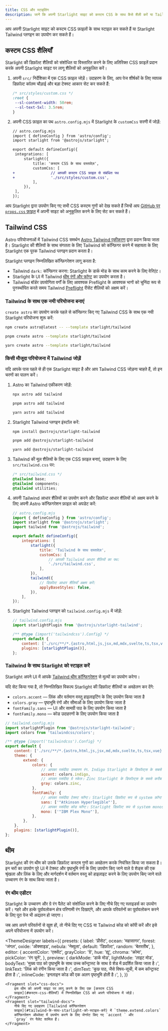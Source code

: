 ```yaml
---
title: CSS और स्टाइलिंग
description: जानें कि अपनी Starlight साइट को कस्टम CSS के साथ कैसे शैली करें या Tailwind CSS के साथ एकीकृत करें।
---
```



आप अपनी Starlight साइट को कस्टम CSS फ़ाइलों के साथ स्टाइल कर सकते हैं या Starlight Tailwind प्लगइन का उपयोग कर सकते हैं।

## कस्टम CSS शैलियाँ

Starlight की डिफ़ॉल्ट शैलियों को संशोधित या विस्तारित करने के लिए अतिरिक्त CSS फ़ाइलें प्रदान करके अपनी Starlight साइट पर लागू शैलियों को अनुकूलित करें।

<Steps>

1. अपनी `src/` निर्देशिका में एक CSS फ़ाइल जोड़ें।
   उदाहरण के लिए, आप पेज शीर्षकों के लिए व्यापक डिफ़ॉल्ट कॉलम चौड़ाई और बड़ा टेक्स्ट आकार सेट कर सकते हैं:

   ```css
   /* src/styles/custom.css */
   :root {
   	--sl-content-width: 50rem;
   	--sl-text-5xl: 3.5rem;
   }
   ```

2. अपनी CSS फ़ाइल का पथ `astro.config.mjs` में Starlight के `customCss` सरणी में जोड़ें:

   ```diff lang="js"
   // astro.config.mjs
   import { defineConfig } from 'astro/config';
   import starlight from '@astrojs/starlight';

   export default defineConfig({
   	integrations: [
   		starlight({
   			title: 'कस्टम CSS के साथ दस्तावेज़',
   			customCss: [
   +				// आपकी कस्टम CSS फ़ाइल से संबंधित पथ
   +				'./src/styles/custom.css',
   			],
   		}),
   	],
   });
   ```

</Steps>

आप Starlight द्वारा उपयोग किए गए सभी CSS कस्टम गुणों को देख सकते हैं जिन्हें आप [GitHub पर `props.css` फ़ाइल](https://github.com/withastro/starlight/blob/main/packages/starlight/style/props.css) में अपनी साइट को अनुकूलित करने के लिए सेट कर सकते हैं।

## Tailwind CSS

Astro परियोजनाओं में Tailwind CSS समर्थन [Astro Tailwind एकीकरण](https://docs.astro.build/hi/guides/integrations-guide/tailwind/) द्वारा प्रदान किया जाता है।
Starlight की शैलियों के साथ संगतता के लिए Tailwind को कॉन्फ़िगर करने में सहायता के लिए Starlight एक पूरक Tailwind प्लगइन प्रदान करता है।

Starlight प्लगइन निम्नलिखित कॉन्फ़िगरेशन लागू करता है:

- Tailwind `dark:` कॉन्फ़िगर करना: Starlight के डार्क मोड के साथ काम करने के लिए वेरिएंट।
- Starlight के UI में Tailwind [थीम रंगों और फॉण्ट](#tailwind-के-साथ-starlight-को-स्टाइल-करें) का उपयोग करता है।
- Tailwind बॉर्डर उपयोगिता वर्गों के लिए आवश्यक Preflight के आवश्यक भागों को चुनिंदा रूप से पुनर्स्थापित करते समय Tailwind [Preflight](https://tailwindcss.com/docs/preflight) रीसेट शैलियों को अक्षम करें।

### Tailwind के साथ एक नयी परियोजना बनाएं

`create astro` का उपयोग करके पहले से कॉन्फ़िगर किए गए Tailwind CSS के साथ एक नयी Starlight परियोजना शुरू करें:

<Tabs syncKey="pkg">
<TabItem label="npm">

```sh
npm create astro@latest -- --template starlight/tailwind
```

</TabItem>
<TabItem label="pnpm">

```sh
pnpm create astro --template starlight/tailwind
```

</TabItem>
<TabItem label="Yarn">

```sh
yarn create astro --template starlight/tailwind
```

</TabItem>
</Tabs>

### किसी मौजूदा परियोजना में Tailwind जोड़ें

यदि आपके पास पहले से ही एक Starlight साइट है और आप Tailwind CSS जोड़ना चाहते हैं, तो इन चरणों का पालन करें।

<Steps>

1.  Astro का Tailwind एकीकरण जोड़ें:

    <Tabs syncKey="pkg">

    <TabItem label="npm">

    ```sh
    npx astro add tailwind
    ```

    </TabItem>

    <TabItem label="pnpm">

    ```sh
    pnpm astro add tailwind
    ```

    </TabItem>

    <TabItem label="Yarn">

    ```sh
    yarn astro add tailwind
    ```

    </TabItem>

    </Tabs>

2.  Starlight Tailwind प्लगइन इंस्टॉल करें:

    <Tabs syncKey="pkg">

    <TabItem label="npm">

    ```sh
    npm install @astrojs/starlight-tailwind
    ```

    </TabItem>

    <TabItem label="pnpm">

    ```sh
    pnpm add @astrojs/starlight-tailwind
    ```

    </TabItem>

    <TabItem label="Yarn">

    ```sh
    yarn add @astrojs/starlight-tailwind
    ```

    </TabItem>

    </Tabs>

3.  Tailwind की मूल शैलियों के लिए एक CSS फ़ाइल बनाएं, उदाहरण के लिए `src/tailwind.css` पर:

    ```css
    /* src/tailwind.css */
    @tailwind base;
    @tailwind components;
    @tailwind utilities;
    ```

4.  अपनी Tailwind आधार शैलियों का उपयोग करने और डिफ़ॉल्ट आधार शैलियों को अक्षम करने के लिए अपनी Astro कॉन्फ़िगरेशन फ़ाइल को अपडेट करें:

    ```js {11-12,16-17}
    // astro.config.mjs
    import { defineConfig } from 'astro/config';
    import starlight from '@astrojs/starlight';
    import tailwind from '@astrojs/tailwind';

    export default defineConfig({
    	integrations: [
    		starlight({
    			title: 'Tailwind के साथ दस्तावेज़',
    			customCss: [
    				// आपकी Tailwind आधार शैलियों का पथ:
    				'./src/tailwind.css',
    			],
    		}),
    		tailwind({
    			// डिफ़ॉल्ट आधार शैलियाँ अक्षम करें:
    			applyBaseStyles: false,
    		}),
    	],
    });
    ```

5.  Starlight Tailwind प्लगइन को `tailwind.config.mjs` में जोड़ें:

    ```js ins={2,7}
    // tailwind.config.mjs
    import starlightPlugin from '@astrojs/starlight-tailwind';

    /** @type {import('tailwindcss').Config} */
    export default {
    	content: ['./src/**/*.{astro,html,js,jsx,md,mdx,svelte,ts,tsx,vue}'],
    	plugins: [starlightPlugin()],
    };
    ```

</Steps>

### Tailwind के साथ Starlight को स्टाइल करें

Starlight अपने UI में आपके [Tailwind थीम कॉन्फिगरेशन](https://tailwindcss.com/docs/theme) से मूल्यों का उपयोग करेगा।

यदि सेट किया गया है, तो निम्नलिखित विकल्प Starlight की डिफ़ॉल्ट शैलियों क अवहेलन कर देंगे:

- `colors.accent` — लिंक और वर्तमान वस्तु हाइलाइटिंग के लिए उपयोग किया जाता है
- `colors.gray` — पृष्ठभूमि रंगों और सीमाओं के लिए उपयोग किया जाता है
- `fontFamily.sans` — UI और सामग्री पाठ के लिए उपयोग किया जाता है
- `fontFamily.mono` — कोड उदाहरणों के लिए उपयोग किया जाता है

```js {12,14,18,20}
// tailwind.config.mjs
import starlightPlugin from '@astrojs/starlight-tailwind';
import colors from 'tailwindcss/colors';

/** @type {import('tailwindcss').Config} */
export default {
	content: ['./src/**/*.{astro,html,js,jsx,md,mdx,svelte,ts,tsx,vue}'],
	theme: {
		extend: {
			colors: {
				// आपका पसंदीदा उच्चारण रंग. Indigo Starlight के डिफॉल्ट्स के सबसे करीब है।
				accent: colors.indigo,
				// आपका पसंदीदा ग्रे स्केल। Zinc Starlight के डिफॉल्ट्स के सबसे करीब है।
				gray: colors.zinc,
			},
			fontFamily: {
				// आपका पसंदीदा टेक्स्ट फॉण्ट। Starlight डिफ़ॉल्ट रूप से system फ़ॉन्ट स्टैक का उपयोग करता है।
				sans: ['"Atkinson Hyperlegible"'],
				// आपका पसंदीदा कोड फॉण्ट। Starlight डिफ़ॉल्ट रूप से system monospace फॉण्ट का उपयोग करता है।
				mono: ['"IBM Plex Mono"'],
			},
		},
	},
	plugins: [starlightPlugin()],
};
```

## थीम

Starlight की रंग थीम को उसके डिफ़ॉल्ट कस्टम गुणों का अवहेलन करके नियंत्रित किया जा सकता है।
इन चरों का उपयोग पूरे UI में टेक्स्ट और पृष्ठभूमि रंगों के लिए उपयोग किए जाने वाले ग्रे शेड्स की एक श्रृंखला और लिंक के लिए और मार्गदर्शन में वर्तमान वस्तु को हाइलाइट करने के लिए उपयोग किए जाने वाले उच्चारण रंग के साथ किया जाता है।

### रंग थीम एडीटर

Starlight के उच्चारण और ग्रे रंग पैलेट को संशोधित करने के लिए नीचे दिए गए स्लाइडर्स का उपयोग करें।
गहरे और हल्के पूर्वावलोकन क्षेत्र परिणामी रंग दिखाएंगे, और आपके परिवर्तनों का पूर्वावलोकन करने के लिए पूरा पेज भी अद्यतन हो जाएगा।

जब आप अपने परिवर्तनों से खुश हों, तो नीचे दिए गए CSS या Tailwind कोड को कॉपी करें और इसे अपने परियोजना में उपयोग करें।


<ThemeDesigner
	labels={{
		presets: {
			label: 'प्रीसेट',
			ocean: 'महासागर',
			forest: 'जंगल',
			oxide: 'ऑक्साइड',
			nebula: 'नेब्युला',
			default: 'डिफ़ॉल्ट',
			random: 'बेतरतीब',
		},
		editor: {
			accentColor: 'एक्सेंट',
			grayColor: 'ग्रे',
			hue: 'ह्यू',
			chroma: 'क्रोमा',
			pickColor: 'रंग चुनें',
		},
		preview: {
			darkMode: 'डार्क मोड',
			lightMode: 'लाइट मोड',
			bodyText:
				'मुख्य पाठ को पृष्ठभूमि के साथ उच्च कॉन्ट्रास्ट के साथ ग्रे शेड में प्रदर्शित किया जाता है।',
			linkText: 'लिंक को रंगीन किया जाता है।',
			dimText: 'कुछ पाठ, जैसे विषय-सूची, में कम कॉन्ट्रास्ट होता है।',
			inlineCode: 'इनलाइन कोड की एक अलग पृष्ठभूमि होती है।',
		},
	}}
>
	<Fragment slot="css-docs">
		इस थीम को अपनी साइट पर लागू करने के लिए एक [कस्टम CSS
		फ़ाइल](#कस्टम-css-शैलियाँ) में निम्नलिखित CSS को अपने परियोजना में जोड़ें।
	</Fragment>
	<Fragment slot="tailwind-docs">
		नीचे दिए गए उदाहरण [Tailwind कॉन्फ़िगरेशन
		फ़ाइल](#tailwind-के-साथ-starlight-को-स्टाइल-करें) में `theme.extend.colors`
		कॉन्फ़िगरेशन ऑब्जेक्ट में उपयोग करने के लिए जेनरेट किए गए `accent ` और
		`gray` रंग पैलेट शामिल हैं।
	</Fragment>
</ThemeDesigner>
